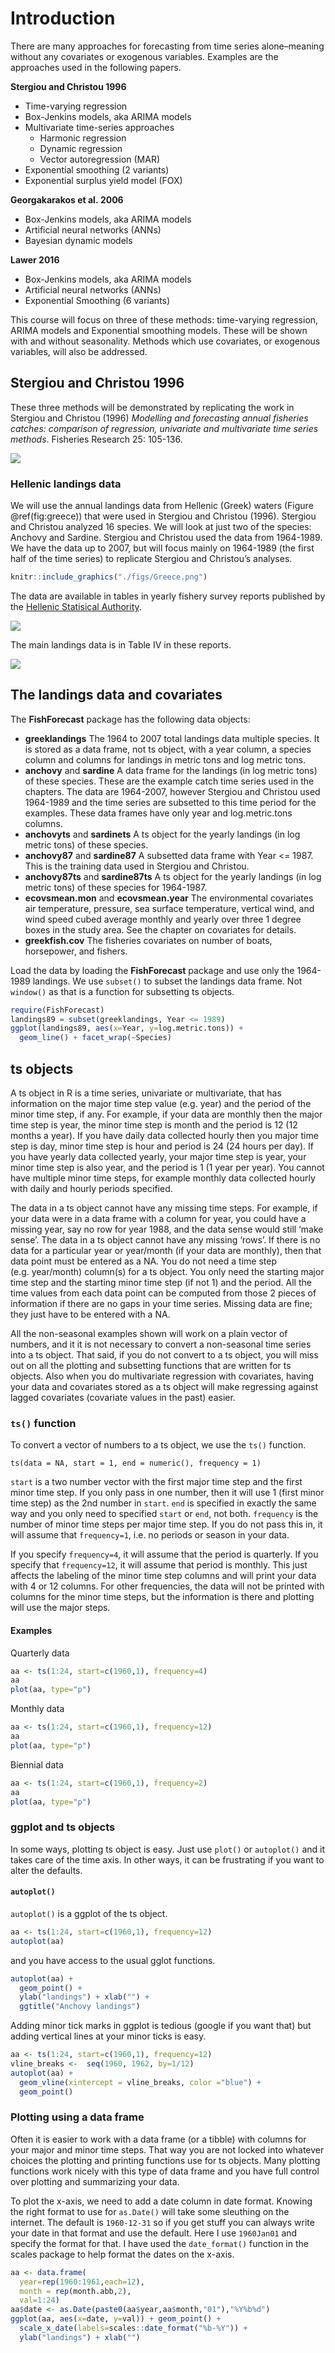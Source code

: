 # Introduction

There are many approaches for forecasting from time series alone--meaning without any covariates or exogenous variables. Examples are the approaches used in the following papers.

**Stergiou and Christou 1996**

- Time-varying regression
- Box-Jenkins models, aka ARIMA models
- Multivariate time-series approaches
    - Harmonic regression
    - Dynamic regression
    - Vector autoregression (MAR)
- Exponential smoothing (2 variants)
- Exponential surplus yield model (FOX)

**Georgakarakos et al. 2006**

- Box-Jenkins models, aka ARIMA models
- Artificial neural networks (ANNs)
- Bayesian dynamic models

**Lawer 2016**

- Box-Jenkins models, aka ARIMA models
- Artificial neural networks (ANNs)
- Exponential Smoothing (6 variants)

This course will focus on three of these methods: time-varying regression, ARIMA models and Exponential smoothing models.  These will be shown with and without seasonality.  Methods which use covariates, or exogenous variables, will also be addressed.

## Stergiou and Christou 1996

These three methods will be demonstrated by replicating the work in Stergiou and Christou (1996) *Modelling and forecasting annual fisheries catches: comparison of regression, univariate and multivariate time series methods*. Fisheries Research 25: 105-136.

![](./figs/StergiouChristou1996.png)

### Hellenic landings data {#landingsdata}

We will use the annual landings data from Hellenic (Greek) waters (Figure \@ref(fig:greece)) that were used in Stergiou and Christou (1996).  Stergiou and Christou analyzed 16 species.  We will look at just two of the species: Anchovy and Sardine.  Stergiou and Christou used the data from 1964-1989.  We have the data up to 2007, but will focus mainly on 1964-1989 (the first half of the time series) to replicate Stergiou and Christou's analyses.


```r
knitr::include_graphics("./figs/Greece.png")
```

The data are available in tables in yearly fishery survey reports published by the [Hellenic Statisical Authority](http://www.statistics.gr/greece-in-figures).

![](./figs/StatisticalReportCover.png)

The main landings data is in Table IV in these reports.

![](./figs/StatisticalReportTableIV.png)

## The landings data and covariates

The **FishForecast** package has the following data objects:

* **greeklandings** The 1964 to 2007 total landings data multiple species.  It is stored as a data frame, not ts object, with a year column, a species column and columns for landings in metric tons and log metric tons.
* **anchovy** and **sardine** A data frame for the landings (in log metric tons) of these species.  These are the example catch time series used in the chapters.  The data are 1964-2007, however Stergiou and Christou used 1964-1989 and the time series are subsetted to this time period for the examples.  These data frames have only year and log.metric.tons columns.
* **anchovyts** and **sardinets** A ts object for the yearly landings (in log metric tons) of these species.
* **anchovy87** and **sardine87** A subsetted data frame with Year <= 1987.  This is the training data used in Stergiou and Christou.
* **anchovy87ts** and **sardine87ts** A ts object for the yearly landings (in log metric tons) of these species for 1964-1987.
* **ecovsmean.mon** and **ecovsmean.year** The environmental covariates air temperature, pressure, sea surface temperature, vertical wind, and wind speed cubed average monthly and yearly over three 1 degree boxes in the study area.  See the chapter on covariates for details.
* **greekfish.cov** The fisheries covariates on number of boats, horsepower, and fishers.

Load the data by loading the **FishForecast** package and use only the 1964-1989 landings.  We use `subset()` to subset the landings data frame.  Not `window()` as that is a function for subsetting ts objects.

```r
require(FishForecast)
landings89 = subset(greeklandings, Year <= 1989)
ggplot(landings89, aes(x=Year, y=log.metric.tons)) +
  geom_line() + facet_wrap(~Species)
```

## ts objects

A ts object in R is a time series, univariate or multivariate, that has information on the major time step value (e.g. year) and the period of the minor time step, if any.  For example, if your data are monthly then the major time step is year, the minor time step is month and the period is 12 (12 months a year).  If you have daily data collected hourly then you major time step is day, minor time step is hour and period is 24 (24 hours per day).  If you have yearly data collected yearly, your major time step is year, your minor time step is also year, and the period is 1 (1 year per year).  You cannot have multiple minor time steps, for example monthly data collected hourly with daily and hourly periods specified. 

The data in a ts object cannot have any missing time steps.  For example, if your data were in a data frame with a column for year, you could have a missing year, say no row for year 1988, and the data sense would still 'make sense'.  The data in a ts object cannot have any missing 'rows'.  If there is no data for a particular year or year/month (if your data are monthly), then that data point must be entered as a NA.  You do not need a time step (e.g. year/month) column(s) for a ts object.  You only need the starting major time step and the starting minor time step (if not 1) and the period.  All the time values from each data point can be computed from those 2 pieces of information if there are no gaps in your time series.  Missing data are fine; they just have to be entered with a NA.

All the non-seasonal examples shown will work on a plain vector of numbers, and it it is not necessary to convert a non-seasonal time series into a ts object.  That said, if you do not convert to a ts object, you will miss out on all the plotting and subsetting functions that are written for ts objects.  Also when you do multivariate regression with covariates, having your data and covariates stored as a ts object will make regressing against lagged covariates (covariate values in the past) easier.


### `ts()` function

To convert a vector of numbers to a ts object, we use the `ts()` function.

```
ts(data = NA, start = 1, end = numeric(), frequency = 1)
```

`start` is a two number vector with the first major time step and the first minor time step.  If you only pass in one number, then it will use 1 (first minor time step) as the 2nd number in `start`.  `end` is specified in exactly the same way and you only need to specified `start` or `end`, not both.   `frequency` is the number of minor time steps per major time step.  If you do not pass this in, it will assume that `frequency=1`, i.e. no periods or season in your data.  

If you specify `frequency=4`, it will assume that the period is quarterly.  If you specify that `frequency=12`, it will assume that period is monthly.  This just affects the labeling of the minor time step columns and will print your data with 4 or 12 columns.  For other frequencies, the data will not be printed with columns for the minor time steps, but the information is there and plotting will use the major steps.

#### Examples {-}

Quarterly data

```r
aa <- ts(1:24, start=c(1960,1), frequency=4)
aa
plot(aa, type="p")
```

Monthly data

```r
aa <- ts(1:24, start=c(1960,1), frequency=12)
aa
plot(aa, type="p")
```

Biennial data

```r
aa <- ts(1:24, start=c(1960,1), frequency=2)
aa
plot(aa, type="p")
```


### ggplot and ts objects

In some ways, plotting ts object is easy.  Just use `plot()` or `autoplot()` and it takes care of the time axis.  In other ways, it can be frustrating if you want to alter the defaults.

#### `autoplot()` {-}

`autoplot()` is a ggplot of the ts object.

```r
aa <- ts(1:24, start=c(1960,1), frequency=12)
autoplot(aa) 
```
and you have access to the usual gglot functions.

```r
autoplot(aa) + 
  geom_point() +
  ylab("landings") + xlab("") +
  ggtitle("Anchovy landings")
```
Adding minor tick marks in ggplot is tedious (google if you want that) but adding vertical lines at your minor ticks is easy.

```r
aa <- ts(1:24, start=c(1960,1), frequency=12)
vline_breaks <-  seq(1960, 1962, by=1/12)
autoplot(aa) + 
  geom_vline(xintercept = vline_breaks, color ="blue") +
  geom_point() 
```


### Plotting using a data frame

Often it is easier to work with a data frame (or a tibble) with columns for your major and minor time steps. That way you are not locked into whatever choices the plotting and printing functions use for ts objects.  Many plotting functions work nicely with this type of data frame and you have full control over plotting and summarizing your data.  

To plot the x-axis, we need to add a date column in date format.  Knowing the right format to use for `as.Date()` will take some sleuthing on the internet.  The default is `1960-12-31` so if you get stuff you can always write your date in that format and use the default.   Here I use `1960Jan01` and specify the format for that.  I have used the `date_format()` function in the scales package to help format the dates on the x-axis.

```r
aa <- data.frame(
  year=rep(1960:1961,each=12), 
  month = rep(month.abb,2),
  val=1:24)
aa$date <- as.Date(paste0(aa$year,aa$month,"01"),"%Y%b%d")
ggplot(aa, aes(x=date, y=val)) + geom_point() +
  scale_x_date(labels=scales::date_format("%b-%Y")) +
  ylab("landings") + xlab("")
```